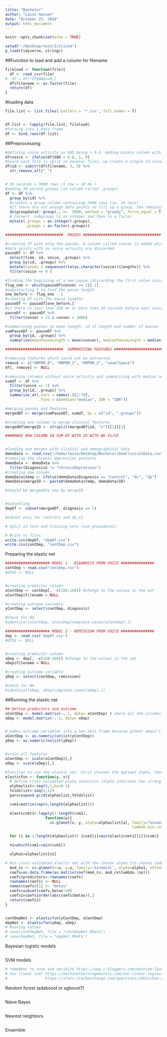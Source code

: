 ```yaml
---
title: "Bachelor"
author: "Lasse Hansen"
date: "October 23, 2018"
output: html_document
---
```


```r
knitr::opts_chunk$set(echo = TRUE)
```

```r
setwd("~/Desktop/test/2/sliced")
p_load(tidyverse, stringr)

```


##Function to load and add a column for filename
```r
fileload <- function(file){
  df <- read_csv(file)
#  df = df[!df$NAQ==0,]
  df$filename <- as.factor(file)
  return(df)
}
```

#loading data
```r
file.list <- list.files( pattern = '*.csv', full.names = T)


df.list <- lapply(file.list, fileload)
#turning into a data frame
df <- bind_rows(df.list)

```

##Preprocessing
```r
#defining voice activity as VAD being > 0.6. Adding binary column with voice 1 and no voice 0 
df$voice <- ifelse(df$VAD > 0.6, 1, 0)
#Since each file is split in several files, we create a single id column, containing only the original file name
df$id <- substr(df$filename, 3, 9) %>% 
  str_remove_all("_")


# 30 seconds = 3000 rows (1 row = 10 ms )
#adding 30 second groups (in column called .groups)
df <- df %>%
  group_by(id) %>%
  #creates a group column containing 3000 rows (ie. 30 secs)
  #if there are not enough data points to fill up a group, the remaining data is discarded
  do(groupdata2::group(., n=  3000, method = "greedy", force_equal = T)) %>% 
  # Convert .subgroups to an integer and then to a factor
  mutate(.groups = as.integer(.groups),
         .groups = as.factor(.groups))

##########################  PAUSES ###################################

#creating df with only the pauses. A column called consec is added which counts the number of consecutive value in voice.
#data points with no voice activity are discarded
pauseDf <- df %>% 
  select(time, id, voice, .groups) %>%  
  group_by(id, .groups) %>%
  mutate(consec = sequence(rle(as.character(voice))$lengths)) %>%
  filter(voice == 0 )

#finding the beginning of a new pause (discarding the first value since its row 1)
flag_one <- which(pauseDf$consec == 1)[-1]
#substracting 1 to find the pause length
one_before <- flag_one - 1
#creating df with the pause lengths 
pauseDf <- pauseDf[one_before,]
#if there is less than 250 ms or more than 10 seconds before next voice activity it is not considered a pause
pauseDf <- pauseDf %>%
  filter(consec > 25 & consec < 1000)

#summarising pauses to mean length, sd of length and number of pauses
sumPauseDf <- pauseDf %>% 
  group_by(id, .groups) %>% 
  summarise(meanPauseLength = mean(consec), medianPauseLength = median(consec), sdPauseLength = sd(consec), iqrPauseLength = IQR(consec), nPauses = n(), totalPauseTime = sum(consec))

##########################  SUMMARISING FEATURES ###################################

#removing features which could not be extracted
remove <- c("HMPDM_0", "HMPDM_1", "HMPDM_2", "vowelSpace")
df[, remove] <- NULL

#removing columns without voice activity and summarising with median and iqr (sd, others???)
sumdf <- df %>% 
  filter(voice == 1) %>%
  group_by(id, .groups) %>% 
  summarise_at(.vars = names(.)[2:78],
               .funs = c(median="median", IQR = "IQR"))

#merging pauses and features
mergedDf <- merge(sumPauseDf, sumdf, by = c("id", ".groups"))

#creating new column to merge clinical features
mergedDf$mergeID <- strsplit(mergedDf$id, "v")[[1]][1]

####MAKE NEW COLUMN IN SUM DF WITH ID WITH NO V1/V2


#loading and merges with clinical and demographical data
demoData <- read.csv("/home/lasse/Desktop/Bachelor/DemClinicalData.csv", sep = ";")
#removing the chronic depression patients
demoData <- demoData %>%
  filter(Diagnosis2 != "ChronicDepression")
#creating new column
demoData$temp <- ifelse(demoData$Diagnosis == "Control", "dc", "dp")
demoData$mergeID <- paste0(demoData$temp, demoData$ID)

#should be mergeable now by mergeID


#subsetting
depDf <- subset(mergedDf, diagnosis == 1)

#subset only for controls and dp_v1

# Split in test and training sets (use groupdata2)

# Write to files
write.csv(depDf, "depDf.csv")
write.csv(contDep, "contDep.csv")
```


Preparing the elastic net
```r

#################### MODEL 1 - DIAGNOSIS FROM VOICE ###############
contDep < read.csv("contDep.csv")- 
#df$X <- NULL


#creating predictor column 
xContDep <- contDep[, -c(158:168)] #change to the values in the set
xContDep$filename = NULL

#creating outcome variable
yContDep <- select(contDep, diagnosis) 

#check for NA
#identical(xContDep, xContDep[complete.cases(xContDep),])

#################### MODEL 2 - REMISSION FROM VOICE ###############
dep <- read.csv('depDf.csv')
#df$X <- NULL


#creating predictor column 
xDep <- dep[, -c(158:168)] #change to the values in the set
xDep$filename = NULL

#creating outcome variable
yDep <- select(contDep, remission) 

#check for NA
#identical(xDep, xDep[complete.cases(xDep),])

```

##Running the elastic net
```r
## Define predictors and outcome
xContDep <- model.matrix(~.-1, data= xContDep) # where all the columns except the first are predictors
xDep <- model.matrix(~.-1, data= xDep)


# makes outcome variables into a non data frame because glmnet doesn’t deal with dataframes
yContDep <- as.numeric(unlist(yContDep))
yDep <- as.numeric(unlist(yDep))


#scale all features
xContDep <- scale(xContDep)[,]
xDep <- scale(xDep)[,]

#function to run the elastic net. First chooses the optimal alpha, then runs the elastic net
elasticfun <- function(y, x){
  # Define cross-validated alpha selection (alpha indicates how strong the correlation btw predictors should be for it to be taken   into account when discarding predictors)
  alphaslist<-seq(0,1,by=0.1)
  foldslist<-seq(4,12)
  pars=expand.grid(alphaslist,foldslist)

  cvm1=matrix(rep(0,length(alphaslist)))

  elasticnet1<-lapply(1:length(cvm1), 
                  function(a){
                    cv.glmnet(x, y, alpha=alphaslist[a], family="binomial", 
                                                         lambda.min.ratio=.001,nfolds = 5)})

  for (i in 1:length(alphaslist)) {cvm1[i]=min(elasticnet1[[i]]$cvm)}

  n1=which(cvm1==min(cvm1))

  alpha1=alphaslist[n1]

# Run cross-validated elastic net with the chosen alpha (to choose lambda)
  mod_cv <- cv.glmnet(x=x, y=y, family='binomial', alpha=alpha1, nfolds=5) # Modify family if not binomial
  coefs=as.data.frame(as.matrix(coef(mod_cv, mod_cv$lambda.1se)))
  coefs$predictors<-rownames(coefs)
  rownames(coefs) <- NULL
  names(coefs)[1] <- "betas"
  coefs=subset(coefs,betas!=0)
  coefs1=coefs[order(abs(coefs$betas)),]
  return(coefs1)
}


contDepNet <- elasticfun(yContDep, xContDep)
depNet <- elasticfun(yDep, xDep)
# #saving values
# save(contDepNet, file = "contDepNet.RData")
# save(depNet, file = "depNet.RData")
```




Bayesian logistic models
```r

```

SVM models
```r
# remember to tune and optimize https://www.r-bloggers.com/machine-learning-using-support-vector-machines/
# non linear svm? https://machinelearningmastery.com/non-linear-regression-in-r/ 
#                 https://stats.stackexchange.com/questions/10551/how-do-i-choose-what-svm-kernels-to-use

```

Random forest (adaboost or xgboost?)
```r

```

Naive Bayes
```r

```

Nearest neighbors
```r

```

Ensemble
```r

```



